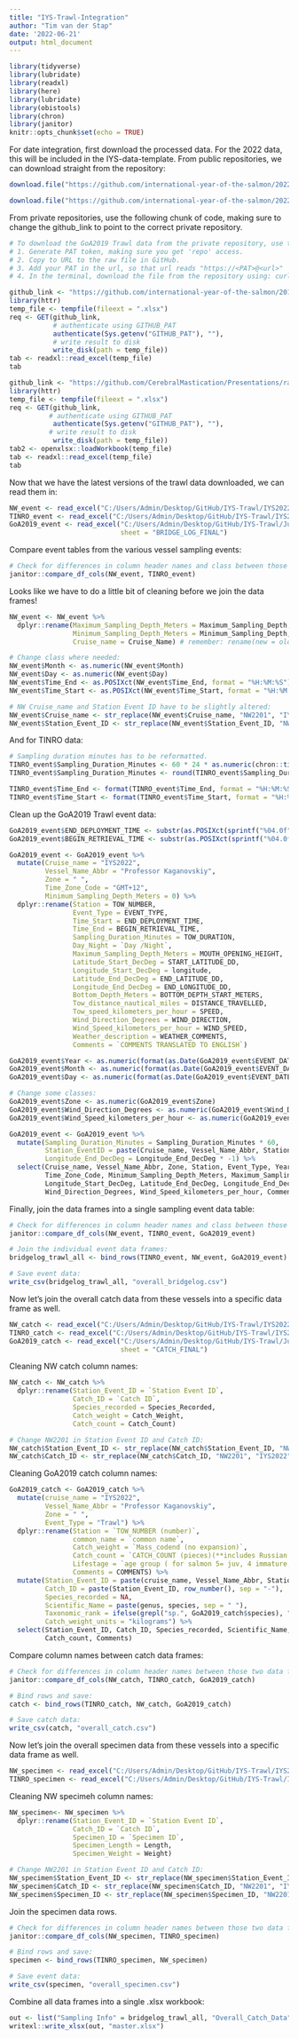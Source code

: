 ```yaml
---
title: "IYS-Trawl-Integration"
author: "Tim van der Stap"
date: '2022-06-21'
output: html_document
---
```


```r
library(tidyverse)
library(lubridate)
library(readxl)
library(here)
library(lubridate)
library(obistools)
library(chron)
library(janitor)
knitr::opts_chunk$set(echo = TRUE)
```

For date integration, first download the processed data. For the 2022 data, this will be included in the IYS-data-template. From public repositories, we can download straight from the repository:  

```r
download.file("https://github.com/international-year-of-the-salmon/2022-NW-Data-Template/blob/main/IYS2022_NW_Data.xlsx?raw=true", here::here("IYS2022_NW_Data.xlsx"), quiet = TRUE, mode = "wb")

download.file("https://github.com/international-year-of-the-salmon/2022-TINRO-Data-Template/blob/main/IYS2022_TINRO.xlsx?raw=true", here::here("IYS2022_TINRO_Data.xlsx"), quiet = TRUE, mode = "wb")
```

From private repositories, use the following chunk of code, making sure to change the github_link to point to the correct private repository.

```r
# To download the GoA2019 Trawl data from the private repository, use the following steps:
# 1. Generate PAT token, making sure you get 'repo' access. 
# 2. Copy to URL to the raw file in GitHub. 
# 3. Add your PAT in the url, so that url reads "https://<PAT>@<url>"
# 4. In the terminal, download the file from the repository using: curl -s -O <url>

github_link <- "https://github.com/international-year-of-the-salmon/2019-FishTrawl/blob/master/original_data/JuvSalmon_2019-01_Specimens_v21.01b_SUBMITTED_COPY%20(2).xlsx"
library(httr)
temp_file <- tempfile(fileext = ".xlsx")
req <- GET(github_link, 
           # authenticate using GITHUB_PAT
           authenticate(Sys.getenv("GITHUB_PAT"), ""),
           # write result to disk
           write_disk(path = temp_file))
tab <- readxl::read_excel(temp_file)
tab

github_link <- "https://github.com/CerebralMastication/Presentations/raw/master/test.xlsx"
library(httr)
temp_file <- tempfile(fileext = ".xlsx")
req <- GET(github_link, 
          # authenticate using GITHUB_PAT
           authenticate(Sys.getenv("GITHUB_PAT"), ""),
          # write result to disk
           write_disk(path = temp_file))
tab2 <- openxlsx::loadWorkbook(temp_file)
tab <- readxl::read_excel(temp_file)
tab
```

Now that we have the latest versions of the trawl data downloaded, we can read them in:

```r
NW_event <- read_excel("C:/Users/Admin/Desktop/GitHub/IYS-Trawl/IYS2022_NW_Data.xlsx", sheet = "Sampling_Event_Info")
TINRO_event <- read_excel("C:/Users/Admin/Desktop/GitHub/IYS-Trawl/IYS2022_TINRO_Data.xlsx", sheet = "4. SAMPLING EVENT INFO")
GoA2019_event <- read_excel("C:/Users/Admin/Desktop/GitHub/IYS-Trawl/JuvSalmon_2019-01_catch.v20.12_FINAL_SUBMITTED (2).xlsx", 
                            sheet = "BRIDGE_LOG_FINAL")
```

Compare event tables from the various vessel sampling events:

```r
# Check for differences in column header names and class between those two data frames:
janitor::compare_df_cols(NW_event, TINRO_event)
```

Looks like we have to do a little bit of cleaning before we join the data frames!

```r
NW_event <- NW_event %>%
  dplyr::rename(Maximum_Sampling_Depth_Meters = Maximum_Sampling_Depth,
                Minimum_Sampling_Depth_Meters = Minimum_Sampling_Depth,
                Cruise_name = Cruise_Name) # remember: rename(new = old)

# Change class where needed:
NW_event$Month <- as.numeric(NW_event$Month)
NW_event$Day <- as.numeric(NW_event$Day)
NW_event$Time_End <- as.POSIXct(NW_event$Time_End, format = "%H:%M:%S") %>% format("%H:%M:%S")
NW_event$Time_Start <- as.POSIXct(NW_event$Time_Start, format = "%H:%M:%S") %>% format("%H:%M:%S")

# NW Cruise_name and Station Event ID have to be slightly altered:
NW_event$Cruise_name <- str_replace(NW_event$Cruise_name, "NW2201", "IYS2022")
NW_event$Station_Event_ID <- str_replace(NW_event$Station_Event_ID, "NW2201", "IYS2022")
```

And for TINRO data:

```r
# Sampling duration minutes has to be reformatted.
TINRO_event$Sampling_Duration_Minutes <- 60 * 24 * as.numeric(chron::times(TINRO_event$Sampling_Duration_Minutes)) 
TINRO_event$Sampling_Duration_Minutes <- round(TINRO_event$Sampling_Duration_Minutes, digits = 2)

TINRO_event$Time_End <- format(TINRO_event$Time_End, format = "%H:%M:%S")
TINRO_event$Time_Start <- format(TINRO_event$Time_Start, format = "%H:%M:%S")
```

Clean up the GoA2019 Trawl event data:

```r
GoA2019_event$END_DEPLOYMENT_TIME <- substr(as.POSIXct(sprintf("%04.0f", GoA2019_event$END_DEPLOYMENT_TIME), format = "%H%M"), 12, 16) 
GoA2019_event$BEGIN_RETRIEVAL_TIME <- substr(as.POSIXct(sprintf("%04.0f", GoA2019_event$BEGIN_RETRIEVAL_TIME), format = "%H%M"), 12, 16)

GoA2019_event <- GoA2019_event %>%
  mutate(Cruise_name = "IYS2022",
         Vessel_Name_Abbr = "Professor Kaganovskiy",
         Zone = " ",
         Time_Zone_Code = "GMT+12",
         Minimum_Sampling_Depth_Meters = 0) %>%
  dplyr::rename(Station = TOW_NUMBER,
                Event_Type = EVENT_TYPE,
                Time_Start = END_DEPLOYMENT_TIME,
                Time_End = BEGIN_RETRIEVAL_TIME,
                Sampling_Duration_Minutes = TOW_DURATION,
                Day_Night = `Day /Night`,
                Maximum_Sampling_Depth_Meters = MOUTH_OPENING_HEIGHT,
                Latitude_Start_DecDeg = START_LATITUDE_DD,
                Longitude_Start_DecDeg = longitude,
                Latitude_End_DecDeg = END_LATITUDE_DD,
                Longitude_End_DecDeg = END_LONGITUDE_DD,
                Bottom_Depth_Meters = BOTTOM_DEPTH_START_METERS,
                Tow_distance_nautical_miles = DISTANCE_TRAVELLED,
                Tow_speed_kilometers_per_hour = SPEED,
                Wind_Direction_Degrees = WIND_DIRECTION,
                Wind_Speed_kilometers_per_hour = WIND_SPEED,
                Weather_description = WEATHER_COMMENTS, 
                Comments = `COMMENTS TRANSLATED TO ENGLISH`)

GoA2019_event$Year <- as.numeric(format(as.Date(GoA2019_event$EVENT_DATE), "%Y"))
GoA2019_event$Month <- as.numeric(format(as.Date(GoA2019_event$EVENT_DATE), "%m"))
GoA2019_event$Day <- as.numeric(format(as.Date(GoA2019_event$EVENT_DATE), "%d"))

# Change some classes:
GoA2019_event$Zone <- as.numeric(GoA2019_event$Zone)
GoA2019_event$Wind_Direction_Degrees <- as.numeric(GoA2019_event$Wind_Direction_Degrees)
GoA2019_event$Wind_Speed_kilometers_per_hour <- as.numeric(GoA2019_event$Wind_Speed_kilometers_per_hour)

GoA2019_event <- GoA2019_event %>%
  mutate(Sampling_Duration_Minutes = Sampling_Duration_Minutes * 60,
         Station_EventID = paste(Cruise_name, Vessel_Name_Abbr, Station, Event_Type, sep = "-"),
         Longitude_End_DecDeg = Longitude_End_DecDeg * -1) %>%
  select(Cruise_name, Vessel_Name_Abbr, Zone, Station, Event_Type, Year, Month, Day, Time_Start, Time_End, Sampling_Duration_Minutes, Day_Night,
         Time_Zone_Code, Minimum_Sampling_Depth_Meters, Maximum_Sampling_Depth_Meters, Tow_speed_kilometers_per_hour, Latitude_Start_DecDeg, 
         Longitude_Start_DecDeg, Latitude_End_DecDeg, Longitude_End_DecDeg, Bottom_Depth_Meters, Tow_distance_nautical_miles,
         Wind_Direction_Degrees, Wind_Speed_kilometers_per_hour, Comments)
```

Finally, join the data frames into a single sampling event data table: 

```r
# Check for differences in column header names and class between those two data frames:
janitor::compare_df_cols(NW_event, TINRO_event, GoA2019_event)

# Join the individual event data frames:
bridgelog_trawl_all <- bind_rows(TINRO_event, NW_event, GoA2019_event)

# Save event data:
write_csv(bridgelog_trawl_all, "overall_bridgelog.csv")
```

Now let's join the overall catch data from these vessels into a specific data frame as well. 

```r
NW_catch <- read_excel("C:/Users/Admin/Desktop/GitHub/IYS-Trawl/IYS2022_NW_Data.xlsx", sheet = "Catch_Info")
TINRO_catch <- read_excel("C:/Users/Admin/Desktop/GitHub/IYS-Trawl/IYS2022_TINRO_Data.xlsx", sheet = "5. CATCH_FINAL INFO")
GoA2019_catch <- read_excel("C:/Users/Admin/Desktop/GitHub/IYS-Trawl/JuvSalmon_2019-01_catch.v20.12_FINAL_SUBMITTED (2).xlsx",
                            sheet = "CATCH_FINAL")
```

Cleaning NW catch column names:

```r
NW_catch <- NW_catch %>%
  dplyr::rename(Station_Event_ID = `Station Event ID`,
                Catch_ID = `Catch ID`,
                Species_recorded = Species_Recorded,
                Catch_weight = Catch_Weight,
                Catch_count = Catch_Count)

# Change NW2201 in Station Event ID and Catch ID:
NW_catch$Station_Event_ID <- str_replace(NW_catch$Station_Event_ID, "NW2201", "IYS2022")
NW_catch$Catch_ID <- str_replace(NW_catch$Catch_ID, "NW2201", "IYS2022")
```

Cleaning GoA2019 catch column names:

```r
GoA2019_catch <- GoA2019_catch %>%
  mutate(cruise_name = "IYS2022",
         Vessel_Name_Abbr = "Professor Kaganovskiy",
         Zone = " ",
         Event_Type = "Trawl") %>%
  dplyr::rename(Station = `TOW_NUMBER (number)`,
                common_name = `common name`,
                Catch_weight = `Mass_codend (no expansion)`,
                Catch_count = `CATCH_COUNT (pieces)(**includes Russian expansion for some species)`,
                Lifestage = `age group ( for salmon 5= juv, 4 immature, 3 mature, 0 unknown)`,
                Comments = COMMENTS) %>%
  mutate(Station_Event_ID = paste(cruise_name, Vessel_Name_Abbr, Station, Event_Type, sep = "-"),
         Catch_ID = paste(Station_Event_ID, row_number(), sep = "-"),
         Species_recorded = NA,
         Scientific_Name = paste(genus, species, sep = " "),
         Taxonomic_rank = ifelse(grepl("sp.", GoA2019_catch$species), "genus", "species"),
         Catch_weight_units = "kilograms") %>%
  select(Station_Event_ID, Catch_ID, Species_recorded, Scientific_Name, Taxonomic_rank, Lifestage, common_name, Catch_weight, Catch_weight_units,
         Catch_count, Comments)

```

Compare column names between catch data frames: 

```r
# Check for differences in column header names between those two data frames:
janitor::compare_df_cols(NW_catch, TINRO_catch, GoA2019_catch)

# Bind rows and save: 
catch <- bind_rows(TINRO_catch, NW_catch, GoA2019_catch)

# Save catch data:
write_csv(catch, "overall_catch.csv")
```

Now let's join the overall specimen data from these vessels into a specific data frame as well. 

```r
NW_specimen <- read_excel("C:/Users/Admin/Desktop/GitHub/IYS-Trawl/IYS2022_NW_Data.xlsx", sheet = "Specimen_Info")
TINRO_specimen <- read_excel("C:/Users/Admin/Desktop/GitHub/IYS-Trawl/IYS2022_TINRO_Data.xlsx", sheet = "6. SPECIMEN INFO")
```

Cleaning NW specimeh column names:

```r
NW_specimen<- NW_specimen %>%
  dplyr::rename(Station_Event_ID = `Station Event ID`,
                Catch_ID = `Catch ID`,
                Specimen_ID = `Specimen ID`,
                Specimen_Length = Length,
                Specimen_Weight = Weight)

# Change NW2201 in Station Event ID and Catch ID:
NW_specimen$Station_Event_ID <- str_replace(NW_specimen$Station_Event_ID, "NW2201", "IYS2022")
NW_specimen$Catch_ID <- str_replace(NW_specimen$Catch_ID, "NW2201", "IYS2022")
NW_specimen$Specimen_ID <- str_replace(NW_specimen$Specimen_ID, "NW2201", "IYS2022")
```

Join the specimen data rows. 

```r
# Check for differences in column header names between those two data frames:
janitor::compare_df_cols(NW_specimen, TINRO_specimen)

# Bind rows and save: 
specimen <- bind_rows(TINRO_specimen, NW_specimen)

# Save event data:
write_csv(specimen, "overall_specimen.csv")
```

Combine all data frames into a single .xlsx workbook:

```r
out <- list("Sampling Info" = bridgelog_trawl_all, "Overall_Catch_Data" = catch, "Overall_Specimen_Data" = specimen)
writexl::write_xlsx(out, "master.xlsx")
```
